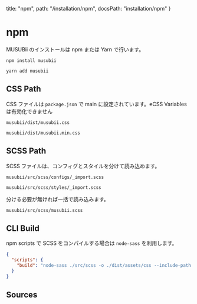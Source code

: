   title: "npm",
  path: "/installation/npm",
  docsPath: "installation/npm"
}


# npm

MUSUBii のインストールは npm または Yarn で行います。

```
npm install musubii
```

```
yarn add musubii
```

## CSS Path

CSS ファイルは `package.json` で main に設定されています。※CSS Variables は有効化できません

```
musubii/dist/musubii.css
```

```
musubii/dist/musubii.min.css
```

## SCSS Path

SCSS ファイルは、コンフィグとスタイルを分けて読み込めます。

```
musubii/src/scss/configs/_import.scss
```

```
musubii/src/scss/styles/_import.scss
```

分ける必要が無ければ一括で読み込みます。

```
musubii/src/scss/musubii.scss
```

## CLI Build

npm scripts で SCSS をコンパイルする場合は `node-sass` を利用します。

```json
{
  "scripts": {
    "build": "node-sass ./src/scss -o ./dist/assets/css --include-path ./node_modules --output-style expanded"
  }
}
```

## Sources

<PreviewSources title={meta.title} docsPath={meta.docsPath} />
